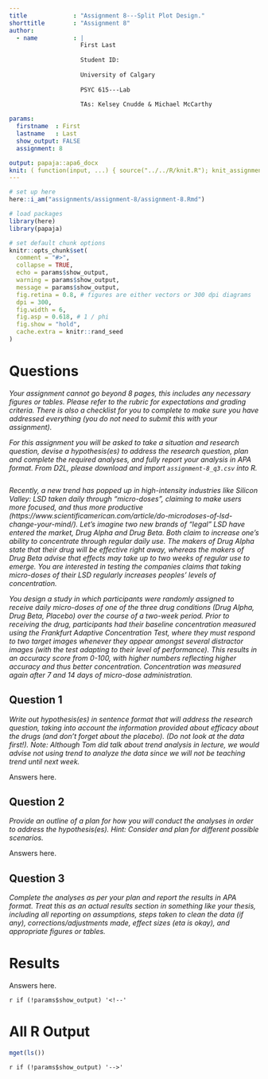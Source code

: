 ```yaml
---
title             : "Assignment 8---Split Plot Design."
shorttitle        : "Assignment 8"
author: 
  - name          : |
                    First Last
                    
                    Student ID: 
                    
                    University of Calgary
                    
                    PSYC 615---Lab
                    
                    TAs: Kelsey Cnudde & Michael McCarthy

params:
  firstname  : First
  lastname   : Last
  show_output: FALSE
  assignment: 8

output: papaja::apa6_docx
knit: ( function(input, ...) { source("../../R/knit.R"); knit_assignment(input, ...) })
---
```


```r
# set up here
here::i_am("assignments/assignment-8/assignment-8.Rmd")

# load packages
library(here)
library(papaja)

# set default chunk options
knitr::opts_chunk$set(
  comment = "#>",
  collapse = TRUE,
  echo = params$show_output,
  warning = params$show_output,
  message = params$show_output,
  fig.retina = 0.8, # figures are either vectors or 300 dpi diagrams
  dpi = 300,
  fig.width = 6,
  fig.asp = 0.618, # 1 / phi
  fig.show = "hold",
  cache.extra = knitr::rand_seed
)
```

# Questions

*Your assignment cannot go beyond 8 pages, this includes any necessary figures or tables. Please refer to the rubric for expectations and grading criteria. There is also a checklist for you to complete to make sure you have addressed everything (you do not need to submit this with your assignment).*

*For this assignment you will be asked to take a situation and research question, devise a hypothesis(es) to address the research question, plan and complete the required analyses, and fully report your analysis in APA format. From D2L, please download and import `assignment-8_q3.csv` into R.*

```r

```

*Recently, a new trend has popped up in high-intensity industries like Silicon Valley: LSD taken daily through “micro-doses”, claiming to make users more focused, and thus more productive (https://www.scientificamerican.com/article/do-microdoses-of-lsd-change-your-mind/). Let’s imagine two new brands of “legal” LSD have entered the market, Drug Alpha and Drug Beta. Both claim to increase one’s ability to concentrate through regular daily use. The makers of Drug Alpha state that their drug will be effective right away, whereas the makers of Drug Beta advise that effects may take up to two weeks of regular use to emerge. You are interested in testing the companies claims that taking micro-doses of their LSD regularly increases peoples’ levels of concentration.*

*You design a study in which participants were randomly assigned to receive daily micro-doses of one of the three drug conditions (Drug Alpha, Drug Beta, Placebo) over the course of a two-week period. Prior to receiving the drug, participants had their baseline concentration measured using the Frankfurt Adaptive Concentration Test, where they must respond to two target images whenever they appear amongst several distractor images (with the test adapting to their level of performance). This results in an accuracy score from 0-100, with higher numbers reflecting higher accuracy and thus better concentration. Concentration was measured again after 7 and 14 days of micro-dose administration.*

## Question 1

*Write out hypothesis(es) in sentence format that will address the research question, taking into account the information provided about efficacy about the drugs (and don’t forget about the placebo). (Do not look at the data first!). Note: Although Tom did talk about trend analysis in lecture, we would advise not using trend to analyze the data since we will not be teaching trend until next week.*

Answers here.

\newpage

## Question 2

*Provide an outline of a plan for how you will conduct the analyses in order to address the hypothesis(es). Hint: Consider and plan for different possible scenarios.*

Answers here.

\newpage

## Question 3

*Complete the analyses as per your plan and report the results in APA format. Treat this as an actual results section in something like your thesis, including all reporting on assumptions, steps taken to clean the data (if any), corrections/adjustments made, effect sizes (eta is okay), and appropriate figures or tables.*

# Results

Answers here.

<!-- Only display the section below if `params$show_output=TRUE` -->
`r if (!params$show_output) '<!--'` 

\newpage

# All R Output

```r
mget(ls())
```

`r if (!params$show_output) '-->'`
